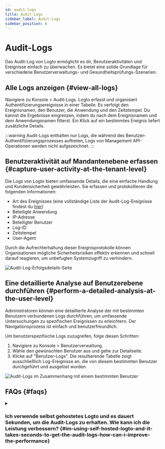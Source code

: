 ```yaml
---
id: audit-logs
title: Audit-Logs
sidebar_label: Audit-Logs
sidebar_position: 6
---
```


# Audit-Logs

Das Audit-Log von Logto ermöglicht es dir, Benutzeraktivitäten und Ereignisse einfach zu überwachen. Es bietet eine solide Grundlage für verschiedene Benutzerverwaltungs- und Gesundheitsprüfungs-Szenarien.

## Alle Logs anzeigen \{#view-all-logs}

Navigiere zu <CloudLink to="/audit-logs">Konsole > Audit-Logs</CloudLink>. Logto erfasst und organisiert Authentifizierungsereignisse in einer Tabelle. Es verfolgt den Ereignisnamen, den Benutzer, die Anwendung und den Zeitstempel. Du kannst die Ergebnisse eingrenzen, indem du nach dem Ereignisnamen und dem Anwendungsnamen filterst. Ein Klick auf ein bestimmtes Ereignis liefert zusätzliche Details.

:::warning
Audit-Logs enthalten nur Logs, die während des Benutzer-Authentifizierungsprozesses auftreten, Logs von Management API-Operationen werden nicht aufgezeichnet.
:::

## Benutzeraktivität auf Mandantenebene erfassen \{#capture-user-activity-at-the-tenant-level}

Die Logs von Logto bieten umfassende Details, die eine einfache Handlung und Kundensicherheit gewährleisten. Sie erfassen und protokollieren die folgenden Informationen:

- Art des Ereignisses (eine vollständige Liste der Audit-Log-Ereignisse findest du [hier](https://github.com/logto-io/logto/blob/master/packages/console/src/consts/logs.ts))
- Beteiligte Anwendung
- IP-Adresse
- Beteiligter Benutzer
- Log-ID
- Zeitstempel
- User-Agent

Durch die Aufrechterhaltung dieser Ereignisprotokolle können Organisationen mögliche Sicherheitsrisiken effektiv erkennen und schnell darauf reagieren, um unbefugten Systemzugriff zu verhindern.

![Audit-Log-Erfolgsdetails-Seite](./assets/audit-log-success-details-page.png)

## Eine detaillierte Analyse auf Benutzerebene durchführen \{#perform-a-detailed-analysis-at-the-user-level}

Administratoren können eine detaillierte Analyse der mit bestimmten Benutzern verbundenen Logs durchführen, um umfassende Untersuchungen zu spezifischen Ereignissen zu erleichtern. Der Navigationsprozess ist einfach und benutzerfreundlich.

Um benutzerspezifische Logs zuzugreifen, folge diesen Schritten:

1. Navigiere zu <CloudLink to="/users">Konsole > Benutzerverwaltung</CloudLink>.
2. Wähle den gewünschten Benutzer aus und gehe zur Detailseite.
3. Klicke auf "Benutzer-Logs". Die resultierende Tabelle zeigt ausschließlich Log-Ereignisse an, die von diesem bestimmten Benutzer durchgeführt und ausgelöst wurden.

![Audit-Logs im Zusammenhang mit einem bestimmten Benutzer](./assets/audit-logs-related-to-specific-user.png)

## FAQs \{#faqs}

<details>
<summary>

### Ich verwende selbst gehostetes Logto und es dauert Sekunden, um die Audit-Logs zu erhalten. Wie kann ich die Leistung verbessern? \{#im-using-self-hosted-logto-and-it-takes-seconds-to-get-the-audit-logs-how-can-i-improve-the-performance}

</summary>

OSS-Benutzer sollten einen Cronjob hinzufügen, um veraltete Audit-Logs regelmäßig zu bereinigen.

</details>
